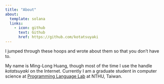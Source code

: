 ```yaml
---
title: "About"
about:
  template: solana
  links:
    - icon: github
      text: Github
      href: https://github.com/kotatsuyaki
---
```


I jumped through these hoops and wrote about them so that you don't have to.

My name is Ming-Long Huang, though most of the time I use the handle *kotatsuyaki* on the Internet. Currently I am a graduate student in computer science at [Programming Language Lab](http://pllab.cs.nthu.edu.tw/) at NTHU, Taiwan.
